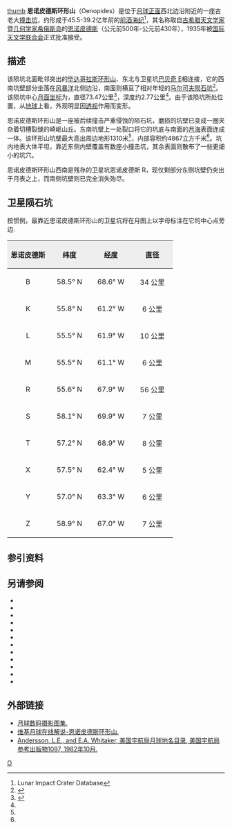 {{lunar crater data|
 image=Oenopides crater 4183 h3.jpg|
 caption=月球轨道器4号拍摄的图像|
 latitude=57.13|
 N_or_S=N|
 longitude=64.2|
 E_or_W=W|
 diameter=73.47公里|
 depth=2.77公里|
 colong=66|
 eponym=[[希俄斯|希俄斯]]的[[恩诺皮德斯|恩诺皮德斯]]}}
[[image:Oenopides_+_Markov_-_LROC_-_WAC.jpg|thumb]]
'''恩诺皮德斯环形山'''（Oenopides）是位于[[月球正面|月球正面]]西北边沿附近的一座古老大[[撞击坑|撞击坑]]，约形成于45.5-39.2亿年前的[[前酒海纪|前酒海纪]]<ref name=LICD>Lunar Impact Crater Database</ref>，其名称取自[[古希腊|古希腊]][[天文学家|天文学家]]暨[[几何学|几何学家]][[希俄斯|希俄斯岛]]的[[恩诺皮德斯|恩诺皮德斯]]（公元前500年-公元前430年），1935年被[[国际天文学联合会|国际天文学联合会]]正式批准接受。

==描述==  
该陨坑北面毗邻突出的[[毕达哥拉斯环形山|毕达哥拉斯环形山]]、东北与卫星坑[[巴贝奇环形山|巴贝奇 E]]相连接，它的西南坑壁部分坐落在[[风暴洋|风暴洋]]北侧边沿，南面则横亘了相对年轻的[[马尔可夫陨石坑|马尔可夫陨石坑]]<ref>{{Cite web |url=http://planetarynames.wr.usgs.gov/images/Lunar/lac_10_lo.pdf |title=Crater Oenopides on the map LAC-10. |access-date=2017-03-11 |archive-date=2013-02-20 |archive-url=https://web.archive.org/web/20130220121352/http://planetarynames.wr.usgs.gov/images/Lunar/lac_10_lo.pdf |dead-url=no }}</ref>。该陨坑中心[[月面坐标|月面坐标]]为{{Coord|57.13|N|64.2|W|globe:Moon|nogoogle=1|noosm=1}}，直径73.47公里<ref name="IAU">{{Cite web |url=http://planetarynames.wr.usgs.gov/Feature/4408 |title=Directory of the International Astronomical Union |access-date=2017-03-11 |archive-date=2018-07-06 |archive-url=https://web.archive.org/web/20180706022247/https://planetarynames.wr.usgs.gov/Feature/4408 |dead-url=no }}</ref>，深度约2.77公里<ref name="LICD"/>。由于该陨坑所处位置，从[[地球|地球]]上看，外观明显因[[透视|透视]]作用而变形。

恩诺皮德斯环形山是一座被后续撞击严重侵蚀的陨石坑，磨损的坑壁已变成一圈夹杂着切槽裂缝的崎岖山丘。东南坑壁上一处裂口将它的坑底与南面的[[月海|月海]]表面连成一体。该环形山坑壁最大高出周边地形1310米<ref name="LICD"/>，内部容积约4867立方千米<ref name="LICD"/>。坑内地表大体平坦，靠近东侧内壁覆盖有数座小撞击坑，其余表面则散布了一些更细小的坑穴。

恩诺皮德斯环形山西南是残存的卫星坑恩诺皮德斯 R，现仅剩部分东侧坑壁仍突出于月表之上，而南侧坑壁则已完全消失殆尽。

==卫星陨石坑==
按惯例，最靠近恩诺皮德斯环形山的卫星坑将在月图上以字母标注在它的中心点旁边.

{| class="wikitable"
!width="25%" style="background:#eeeeee;" |恩诺皮德斯 
!width="25%" style="background:#eeeeee;" |纬度
!width="25%" style="background:#eeeeee;" |经度
!width="25%" style="background:#eeeeee;" |直径
|-
|align="center"|B
|align="center"|58.5° N
|align="center"|68.6° W
|align="center"|34 公里
|-
|align="center"|K
|align="center"|55.8° N
|align="center"|61.2° W
|align="center"|6 公里
|-
|align="center"|L
|align="center"|55.5° N
|align="center"|61.9° W
|align="center"|10 公里
|-
|align="center"|M
|align="center"|55.5° N
|align="center"|61.1° W
|align="center"|6 公里
|-
|align="center"|R
|align="center"|55.6° N
|align="center"|67.9° W
|align="center"|56 公里
|-
|align="center"|S
|align="center"|58.1° N
|align="center"|69.9° W
|align="center"|7 公里
|-
|align="center"|T
|align="center"|57.2° N
|align="center"|68.9° W
|align="center"|8 公里
|-
|align="center"|X
|align="center"|57.5° N
|align="center"|62.4° W
|align="center"|5 公里
|-
|align="center"|Y
|align="center"|57.0° N
|align="center"|63.3° W
|align="center"|6 公里
|-
|align="center"|Z
|align="center"|58.9° N
|align="center"|67.0° W
|align="center"|7 公里
|}

==参引资料==
{{Reflist}}

==另请参阅==
{{refbegin}}
* {{cite book
  | last1 = Andersson
  | first1 = L. E.
  | last2 = Whitaker
  | first2 = E. A.
  | authorlink2 = Ewen Whitaker
  | date = 1982
  | title = [[NASA|NASA]] Catalogue of Lunar Nomenclature
  | publisher = NASA RP-1097
  | ref = harv
  }}
* {{cite web
  | last = Blue
  | first = Jennifer
  | date = July 25, 2007
  | title = Gazetteer of Planetary Nomenclature
  | publisher = [[United_States_Geological_Survey|USGS]]
  | url = http://planetarynames.wr.usgs.gov/
  | accessdate = 2007-08-05
  | ref = harv
  | archive-date = 2013-02-13
  | archive-url = https://www.webcitation.org/6EOCinkK0?url=http://planetarynames.wr.usgs.gov/
  | dead-url = no
  }}
* {{cite book
  | last1 = Bussey
  | first1 = B.
  | authorlink1 = Ben Bussey
  | last2 = Spudis
  | first2 = P.
  | authorlink2 = Paul Spudis
  | date = 2004
  | title = The Clementine Atlas of the Moon
  | publisher = Cambridge University Press
  | location = New York
  | isbn = 978-0-521-81528-4
  | ref = harv
  }}
* {{cite book
  | last1 = Cocks
  | first1 = Elijah E.
  | last2 = Cocks
  | first2 = Josiah C.
  | date = 1995
  | title = Who's Who on the Moon: A Biographical Dictionary of Lunar Nomenclature
  | url = https://archive.org/details/isbn_9780936389271
  | publisher = Tudor Publishers
  | isbn = 978-0-936389-27-1
  | ref = harv
  }}
* {{cite web
  | last = McDowell
  | first = Jonathan
  | date = July 15, 2007
  | url = http://host.planet4589.org/astro/lunar/
  | title = Lunar Nomenclature
  | publisher = Jonathan's Space Report
  | accessdate = 2007-10-24
  | ref = harv
  | archive-date = 2018-12-25
  | archive-url = https://web.archive.org/web/20181225170156/http://host.planet4589.org/astro/lunar/
  | dead-url = no
  }}
* {{cite journal| last1 = Menzel| first1 = D. H.| last2 = Minnaert| first2 = M.| last3 = Levin| first3 = B.| last4 = Dollfus| first4 = A.| last5 = Bell| first5 = B.| title = Report on Lunar Nomenclature by the Working Group of Commission 17 of the IAU| doi = 10.1007/BF00171763| journal = Space Science Reviews| volume = 12| issue = 2| pages = 136–186| date = 1971| bibcode = 1971SSRv...12..136M| ref = harv}}
* {{cite book
  | first = Patrick
  | last = Moore
  | authorlink = Patrick Moore
  | date = 2001
  | title = On the Moon
  | url = https://archive.org/details/patrickmooreonmo00patr
  | publisher = Sterling Publishing Co.
  | isbn = 978-0-304-35469-6
  | ref = harv
  }}
* {{cite book
  | first = Fred W.
  | last = Price
  | date = 1988
  | title = The Moon Observer's Handbook
  | publisher = Cambridge University Press
  | isbn = 978-0-521-33500-3
  | ref = harv
  }}
* {{cite book
  | last = Rükl
  | first = Antonín
  | authorlink = Antonín Rükl
  | date = 1990
  | title = Atlas of the Moon
  | publisher = Kalmbach Books
  | isbn = 978-0-913135-17-4
  | ref = harv
  }}
* {{cite book
  | last = Webb
  | first = Rev. T. W.
  | authorlink = Thomas William Webb
  | date = 1962
  | title = Celestial Objects for Common Telescopes
  | url = https://archive.org/details/celestialobjects00webb
  | edition = 6th revised
  | publisher = Dover
  | isbn = 978-0-486-20917-3
  | ref = harv
  }}
* {{cite book
  | first = Ewen A.
  | last = Whitaker
  | authorlink = Ewen Whitaker
  | date = 1999
  | title = Mapping and Naming the Moon
  | publisher = Cambridge University Press
  | isbn = 978-0-521-62248-6
  | ref = harv
  }}
* {{cite book
  | first = Peter T.
  | last = Wlasuk
  | date = 2000
  | title = Observing the Moon
  | publisher = Springer
  | isbn = 978-1-85233-193-1
  | ref = harv
 }}
{{refend}}

==外部链接==
*[http://www.lpi.usra.edu/resources/lunar_orbiter/bin/srch_nam.shtml?Oenopides%7C0 月球数码摄影图集.] {{Wayback|url=http://www.lpi.usra.edu/resources/lunar_orbiter/bin/srch_nam.shtml?Oenopides%7C0 |date=20201127014204 }}
*[http://the-moon.wikispaces.com/Oenopides 维基月球在线解说-恩诺皮德斯环形山.] {{Wayback|url=http://the-moon.wikispaces.com/Oenopides |date=20180531123147 }}
*[http://planet4589.org/astro/lunar/RP-1097.pdf Andersson, L.E., and E.A. Whitaker, 美国宇航局月球地名目录, 美国宇航局参考出版物1097, 1982年10月.] {{Wayback|url=http://planet4589.org/astro/lunar/RP-1097.pdf |date=20141006125838 }}

[[Category:月球环形山|O]]
{{月球環形山 (O-Q)}}